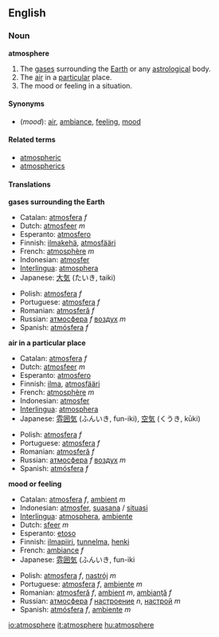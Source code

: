 ==English==
===Noun===
'''atmosphere'''

# The [[gas]]es surrounding the [[Earth]] or any [[astrological]] body.
# The [[air]] in a [[particular]] place.
# The mood or feeling in a situation.

====Synonyms====
*(''mood''): [[air]], [[ambiance]], [[feeling]], [[mood]]

====Related terms====
*[[atmospheric]]
*[[atmospherics]]

====Translations====
'''gases surrounding the Earth'''
{{top}}
*Catalan: [[atmosfera]] ''f''
*Dutch: [[atmosfeer]] ''m''
*Esperanto: [[atmosfero]]
*Finnish: [[ilmakehä]], [[atmosfääri]]
*French: [[atmosphère]] ''m''
*Indonesian: [[atmosfer]]
*[[Interlingua]]: [[atmosphera]]
*Japanese: [[大気]] (たいき, taiki) 
{{mid}}
*Polish: [[atmosfera]] ''f''
*Portuguese: [[atmosfera]] ''f''
*Romanian: [[atmosferă]] ''f''
*Russian: [[атмосфера]] ''f'' [[воздух]] ''m''
*Spanish: [[atmósfera]] ''f''
{{bottom}}

'''air in a particular place'''
{{top}}
*Catalan: [[atmosfera]] ''f''
*Dutch: [[atmosfeer]] ''m''
*Esperanto: [[atmosfero]]
*Finnish: [[ilma]], [[atmosfääri]]
*French: [[atmosphère]] ''m''
*Indonesian: [[atmosfer]]
*[[Interlingua]]: [[atmosphera]]
*Japanese: [[雰囲気]] (ふんいき, fun-iki), [[空気]] (くうき, kūki)
{{mid}}
*Polish: [[atmosfera]] ''f''
*Portuguese: [[atmosfera]] ''f''
*Romanian: [[atmosferă]] ''f''
*Russian: [[атмосфера]] ''f'' [[воздух]] ''m''
*Spanish: [[atmósfera]] ''f''
{{bottom}}

'''mood or feeling'''
{{top}}
*Catalan: [[atmosfera]] ''f'', [[ambient]] ''m''
*Indonesian: [[atmosfer]], [[suasana]] / [[situasi]]
*[[Interlingua]]: [[atmosphera]], [[ambiente]]
*Dutch: [[sfeer]] ''m''
*Esperanto: [[etoso]]
*Finnish: [[ilmapiiri]], [[tunnelma]], [[henki]]
*French: [[ambiance]] ''f''
*Japanese: [[雰囲気]] (ふんいき, fun-iki
{{mid}}
*Polish: [[atmosfera]] ''f'', [[nastrój]] ''m''
*Portuguese: [[atmosfera]] ''f'', [[ambiente]] ''m''
*Romanian: [[atmosferă]] ''f'', [[ambient]] ''m'', [[ambianţă]] ''f''
*Russian: [[атмосфера]] ''f'' [[настроение]] ''n'', [[настрой]] ''m''
*Spanish: [[atmósfera]] ''f'', [[ambiente]] ''m''
{{bottom}}

[[io:atmosphere]]
[[it:atmosphere]]
[[hu:atmosphere]]
